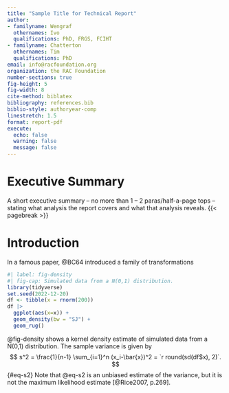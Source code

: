 ```yaml
---
title: "Sample Title for Technical Report"
author:
- familyname: Wengraf
  othernames: Ivo
  qualifications: PhD, FRGS, FCIHT
- familyname: Chatterton
  othernames: Tim
  qualifications: PhD
email: info@racfoundation.org
organization: the RAC Foundation
number-sections: true
fig-height: 5
fig-width: 8
cite-method: biblatex
bibliography: references.bib
biblio-style: authoryear-comp
linestretch: 1.5
format: report-pdf
execute:
  echo: false
  warning: false
  message: false
---
```


# Executive Summary {.unnumbered}

A short executive summary -- no more than 1 -- 2 paras/half-a-page tops -- stating what analysis the report covers and what that analysis reveals.
{{< pagebreak >}}

# Introduction

In a famous paper, @BC64 introduced a family of transformations \dots

```r
#| label: fig-density
#| fig-cap: Simulated data from a N(0,1) distribution.
library(tidyverse)
set.seed(2022-12-20)
df <- tibble(x = rnorm(200))
df |>
  ggplot(aes(x=x)) +
  geom_density(bw = "SJ") +
  geom_rug()
```

@fig-density shows a kernel density estimate of simulated data from a N(0,1) distribution. The sample variance is given by $$
  s^2 = \frac{1}{n-1} \sum_{i=1}^n (x_i-\bar{x})^2 = `r round(sd(df$x), 2)`.
$$ {#eq-s2} Note that @eq-s2 is an unbiased estimate of the variance, but it is not the maximum likelihood estimate [@Rice2007, p.269].
